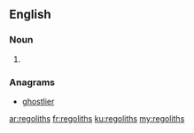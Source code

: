 ==English==

===Noun===
{{head|en}}

# {{plural of|regolith}}

===Anagrams===
* [[ghostlier#English|ghostlier]]

[[ar:regoliths]]
[[fr:regoliths]]
[[ku:regoliths]]
[[my:regoliths]]